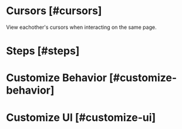 
# Cursors [#cursors]

<Subheading>View eachother's cursors when interacting on the same page.</Subheading>
<CursorsDemo />

# Steps [#steps]
# Customize Behavior [#customize-behavior]
# Customize UI [#customize-ui]